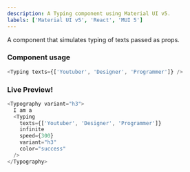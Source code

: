 ```yaml
---
description: A Typing component using Material UI v5.
labels: ['Material UI v5', 'React', 'MUI 5']
---
```



A component that simulates typing of texts passed as props.

### Component usage

```js
<Typing texts={['Youtuber', 'Designer', 'Programmer']} />
```

### Live Preview!

```js live
<Typography variant="h3">
  I am a
  <Typing
    texts={['Youtuber', 'Designer', 'Programmer']}
    infinite
    speed={300}
    variant="h3"
    color="success"
  />
</Typography>
```
